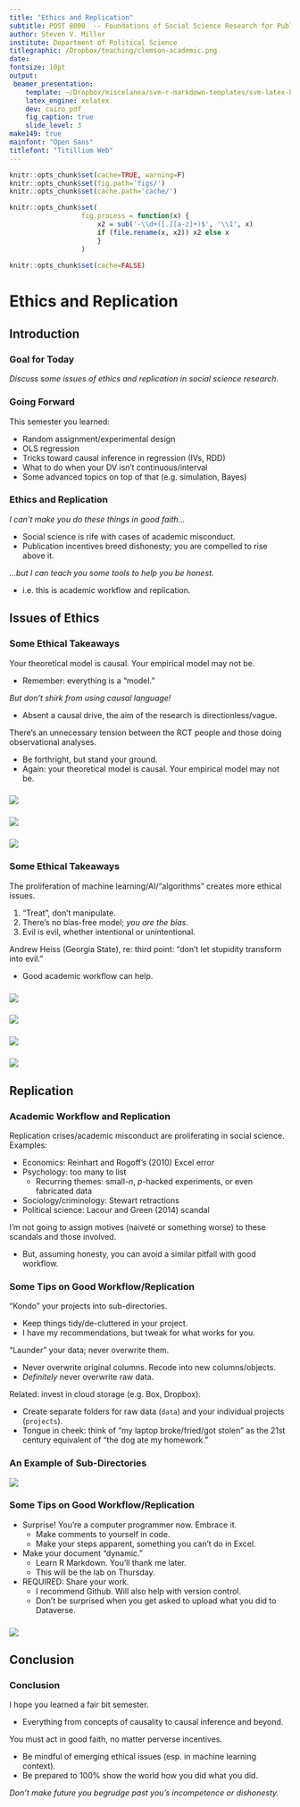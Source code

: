 ```yaml
---
title: "Ethics and Replication"
subtitle: POST 8000  -- Foundations of Social Science Research for Public Policy
author: Steven V. Miller
institute: Department of Political Science
titlegraphic: /Dropbox/teaching/clemson-academic.png
date: 
fontsize: 10pt
output:
 beamer_presentation:
    template: ~/Dropbox/miscelanea/svm-r-markdown-templates/svm-latex-beamer.tex
    latex_engine: xelatex
    dev: cairo_pdf
    fig_caption: true
    slide_level: 3
make149: true
mainfont: "Open Sans"
titlefont: "Titillium Web"
---
```


```r
knitr::opts_chunk$set(cache=TRUE, warning=F)
knitr::opts_chunk$set(fig.path='figs/')
knitr::opts_chunk$set(cache.path='cache/')

knitr::opts_chunk$set(
                  fig.process = function(x) {
                      x2 = sub('-\\d+([.][a-z]+)$', '\\1', x)
                      if (file.rename(x, x2)) x2 else x
                      }
                  )
```

```r
knitr::opts_chunk$set(cache=FALSE)


```

# Ethics and Replication
## Introduction
### Goal for Today

*Discuss some issues of ethics and replication in social science research.*

### Going Forward

This semester you learned:

- Random assignment/experimental design
- OLS regression
- Tricks toward causal inference in regression (IVs, RDD)
- What to do when your DV isn't continuous/interval
- Some advanced topics on top of that (e.g. simulation, Bayes)

### Ethics and Replication

*I can't make you do these things in good faith...*

- Social science is rife with cases of academic misconduct.
- Publication incentives breed dishonesty; you are compelled to rise above it.

*...but I can teach you some tools to help you be honest.*

- i.e. this is academic workflow and replication.

## Issues of Ethics
### Some Ethical Takeaways

Your theoretical model is causal. Your empirical model may not be.

- Remember: everything is a "model."

*But don't shirk from using causal language!*

- Absent a causal drive, the aim of the research is directionless/vague.

There's an unnecessary tension between the RCT people and those doing observational analyses.

- Be forthright, but stand your ground.
- Again: your theoretical model is causal. Your empirical model may not be.


###

![](poe-tweets.png)

###

![](poe-tweets-2.png)

###

![](c-word.png)


### Some Ethical Takeaways

The proliferation of machine learning/AI/"algorithms" creates more ethical issues.

1. "Treat", don't manipulate.
2. There's no bias-free model; *you are the bias.*
3. Evil is evil, whether intentional or unintentional.

Andrew Heiss (Georgia State), re: third point: "don't let stupidity transform into evil."

- Good academic workflow can help.


###

![](blue-feed-red-feed.png)

###

![](2019-10-24-nature-racial-bias.png)

###

![](jared-lacrosse.png)

###

![](2019-09-05-register.png)

## Replication
### Academic Workflow and Replication

Replication crises/academic misconduct are proliferating in social science. Examples:

- Economics: Reinhart and Rogoff's (2010) Excel error
- Psychology: too many to list
    - Recurring themes: small-*n*, *p*-hacked experiments, or even fabricated data
- Sociology/criminology: Stewart retractions
- Political science: Lacour and Green (2014) scandal

I'm not going to assign motives (naiveté or something worse) to these scandals and those involved.

- But, assuming honesty, you can avoid a similar pitfall with good workflow.

### Some Tips on Good Workflow/Replication

"Kondo" your projects into sub-directories.

- Keep things tidy/de-cluttered in your project.
- I have my recommendations, but tweak for what works for you.

"Launder" your data; never overwrite them.

- Never overwrite original columns. Recode into new columns/objects.
- *Definitely* never overwrite raw data. 

Related: invest in cloud storage (e.g. Box, Dropbox).

- Create separate folders for raw data (`data`) and your individual projects (`projects`).
- Tongue in cheek: think of "my laptop broke/fried/got stolen" as the 21st century equivalent of "the dog ate my homework."

### An Example of Sub-Directories

![](subdirs.png)
    
### Some Tips on Good Workflow/Replication   

- Surprise! You're a computer programmer now. Embrace it.
    - Make comments to yourself in code.
    - Make your steps apparent, something you can't do in Excel.
- Make your document "dynamic."
    - Learn R Markdown. You'll thank me later.
    - This will be the lab on Thursday.
- REQUIRED: Share your work.
    - I recommend Github. Will also help with version control.
    - Don't be surprised when you get asked to upload what you did to Dataverse.
    
### 

![](bowers-voors.png)
    
## Conclusion
### Conclusion

I hope you learned a fair bit semester.

- Everything from concepts of causality to causal inference and beyond.

You must act in good faith, no matter perverse incentives.

- Be mindful of emerging ethical issues (esp. in machine learning context).
- Be prepared to 100% show the world how you did what you did.

*Don't make future you begrudge past you's incompetence or dishonesty.*